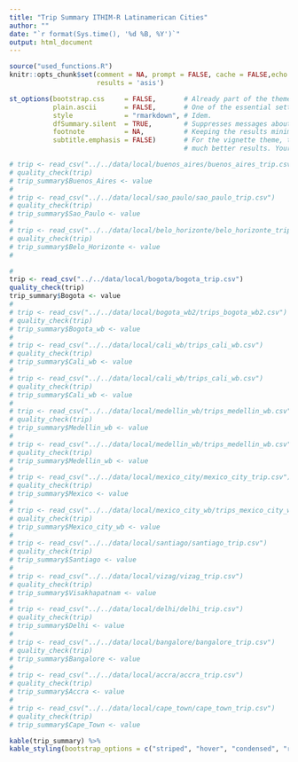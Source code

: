```yaml
---
title: "Trip Summary ITHIM-R Latinamerican Cities"
author: ""
date: "`r format(Sys.time(), '%d %B, %Y')`"
output: html_document
---
```



```r
source("used_functions.R")
knitr::opts_chunk$set(comment = NA, prompt = FALSE, cache = FALSE,echo = F,
                      results = 'asis')
```

```r

st_options(bootstrap.css     = FALSE,       # Already part of the theme so no need for it
           plain.ascii       = FALSE,       # One of the essential settings
           style             = "rmarkdown", # Idem.
           dfSummary.silent  = TRUE,        # Suppresses messages about temporary files
           footnote          = NA,          # Keeping the results minimalistic
           subtitle.emphasis = FALSE)       # For the vignette theme, this gives
                                            # much better results. Your mileage may vary

```

```r
# trip <- read_csv("../../data/local/buenos_aires/buenos_aires_trip.csv")
# quality_check(trip)
# trip_summary$Buenos_Aires <- value
# 
# trip <- read_csv("../../data/local/sao_paulo/sao_paulo_trip.csv")
# quality_check(trip)
# trip_summary$Sao_Paulo <- value
# 
# trip <- read_csv("../../data/local/belo_horizonte/belo_horizonte_trip.csv")
# quality_check(trip)
# trip_summary$Belo_Horizonte <- value
# 

# 
trip <- read_csv("../../data/local/bogota/bogota_trip.csv")
quality_check(trip)
trip_summary$Bogota <- value
# 
# trip <- read_csv("../../data/local/bogota_wb2/trips_bogota_wb2.csv")
# quality_check(trip)
# trip_summary$Bogota_wb <- value
# 
# trip <- read_csv("../../data/local/cali_wb/trips_cali_wb.csv")
# quality_check(trip)
# trip_summary$Cali_wb <- value
# 
# trip <- read_csv("../../data/local/cali_wb/trips_cali_wb.csv")
# quality_check(trip)
# trip_summary$Cali_wb <- value
# 
# trip <- read_csv("../../data/local/medellin_wb/trips_medellin_wb.csv")
# quality_check(trip)
# trip_summary$Medellin_wb <- value
# 
# trip <- read_csv("../../data/local/medellin_wb/trips_medellin_wb.csv")
# quality_check(trip)
# trip_summary$Medellin_wb <- value
# 
# trip <- read_csv("../../data/local/mexico_city/mexico_city_trip.csv")
# quality_check(trip)
# trip_summary$Mexico <- value
# 
# trip <- read_csv("../../data/local/mexico_city_wb/trips_mexico_city_wb.csv")
# quality_check(trip)
# trip_summary$Mexico_city_wb <- value
# 
# trip <- read_csv("../../data/local/santiago/santiago_trip.csv")
# quality_check(trip)
# trip_summary$Santiago <- value
# 
# trip <- read_csv("../../data/local/vizag/vizag_trip.csv")
# quality_check(trip)
# trip_summary$Visakhapatnam <- value
# 
# trip <- read_csv("../../data/local/delhi/delhi_trip.csv")
# quality_check(trip)
# trip_summary$Delhi <- value
# 
# trip <- read_csv("../../data/local/bangalore/bangalore_trip.csv")
# quality_check(trip)
# trip_summary$Bangalore <- value
# 
# trip <- read_csv("../../data/local/accra/accra_trip.csv")
# quality_check(trip)
# trip_summary$Accra <- value
# 
# trip <- read_csv("../../data/local/cape_town/cape_town_trip.csv")
# quality_check(trip)
# trip_summary$Cape_Town <- value

```


```r
kable(trip_summary) %>%
kable_styling(bootstrap_options = c("striped", "hover", "condensed", "responsive"), font_size = 14, fixed_thead = T)
    
```
